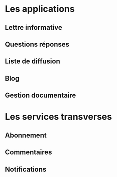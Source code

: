 = Les applications =

== Lettre informative == 
{{include document="infoletter.wiki" /}}
== Questions réponses ==
{{include document="questionReply.wiki" /}}
== Liste de diffusion ==
{{include document="mailingList.wiki" /}}
== Blog ==
{{include document="blog.wiki" /}}
== Gestion documentaire ==
{{include document="kmelia.wiki" /}}


= Les services transverses =

== Abonnement ==

== Commentaires ==

== Notifications ==
{{include document="notification.wiki" / }}